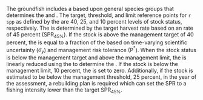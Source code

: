 The \gls{pfmc} groundfish \gls{fmp} includes a \gls{hcr} based upon general species groups that determines the \gls{ofl} and \gls{abc}. The target, threshold, and limit reference points for `r spp` as defined by the \gls{fmp} are 40, 25, and 10 percent levels of stock status, respectively. The \gls{ofl} is determined by the target harvest rate based on an \gls{spr} rate of 45 percent ($\text{SPR}_{45\%}$).  If the stock is above the management target of 40 percent, the \gls{abc} is equal to a fraction of the \gls{ofl} based on time-varying scientific uncertainty ($\sigma_y$) and management risk tolerance (P$^*$). When the stock status is below the management target and above the management limit, the \gls{abc} is linearly reduced using the \gls{hcr} to determine the \gls{acl}. If the stock is below the management limit, 10 percent, the \gls{acl} is set to zero.  Additionally, if the stock is estimated to be below the management threshold, 25 percent, in the year of the assessment, a rebuilding plan is required which can set the $\text{SPR}$ to a fishing intensity lower than the target $\text{SPR}_{45\%}$.